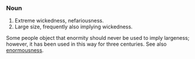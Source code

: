 ===Noun===
# Extreme wickedness, nefariousness.
# Large size, frequently also implying wickedness.
Some people object that enormity should never be used to imply largeness; however, it has been used in this way for three centuries. See also [[enormousness]].